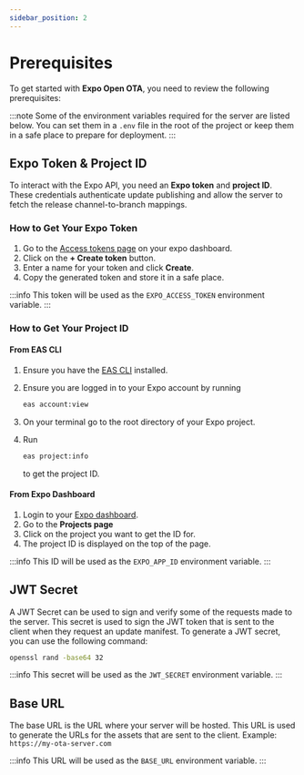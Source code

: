 ```yaml
---
sidebar_position: 2
---
```


# Prerequisites

To get started with **Expo Open OTA**, you need to review the following prerequisites:

:::note
Some of the environment variables required for the server are listed below. You can set them in a `.env` file in the root of the project or keep them in a safe place to prepare for deployment.
:::

## Expo Token & Project ID

To interact with the Expo API, you need an **Expo token** and **project ID**. These credentials authenticate update publishing
and allow the server to fetch the release channel-to-branch mappings.

### How to Get Your Expo Token

1. Go to the [Access tokens page](https://expo.dev/settings/access-tokens) on your expo dashboard.
2. Click on the **+ Create token** button.
3. Enter a name for your token and click **Create**.
4. Copy the generated token and store it in a safe place.

:::info
This token will be used as the `EXPO_ACCESS_TOKEN` environment variable.
:::

### How to Get Your Project ID

#### From EAS CLI

1. Ensure you have the [EAS CLI](https://github.com/expo/eas-cli) installed.
2. Ensure you are logged in to your Expo account by running

    ```bash
    eas account:view
    ```
3. On your terminal go to the root directory of your Expo project.
4. Run

    ```bash
    eas project:info
    ```
   to get the project ID.

#### From Expo Dashboard

1. Login to your [Expo dashboard](https://expo.dev).
2. Go to the **Projects page**
3. Click on the project you want to get the ID for.
4. The project ID is displayed on the top of the page.

:::info
This ID will be used as the `EXPO_APP_ID` environment variable.
:::

## JWT Secret

A JWT Secret can be used to sign and verify some of the requests made to the server. This secret is used to sign the JWT token
that is sent to the client when they request an update manifest.
To generate a JWT secret, you can use the following command:

```bash
openssl rand -base64 32
```

:::info
This secret will be used as the `JWT_SECRET` environment variable.
:::

## Base URL

The base URL is the URL where your server will be hosted. This URL is used to generate the URLs for the assets that are sent to the client.
Example: `https://my-ota-server.com`

:::info
This URL will be used as the `BASE_URL` environment variable.
:::
